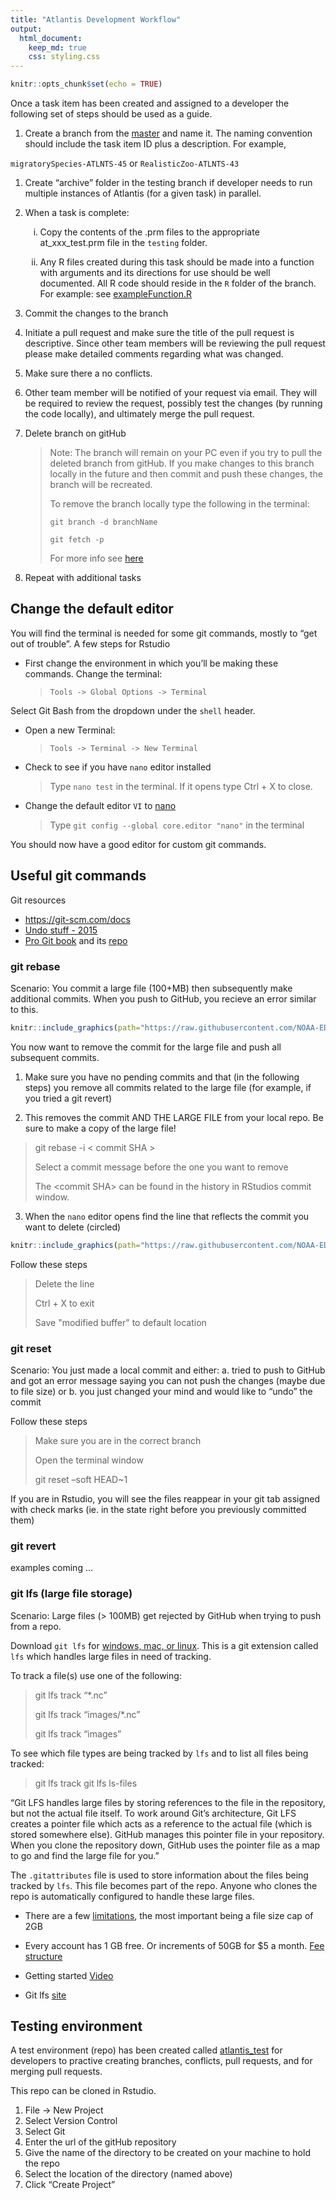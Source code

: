 ```yaml
---
title: "Atlantis Development Workflow"
output: 
  html_document:
    keep_md: true
    css: styling.css
---
```


```r
knitr::opts_chunk$set(echo = TRUE)
```


Once a task item has been created and assigned to a developer the following set of steps should be used as a guide.

1. Create a branch from the [master](https://github.com/NOAA-EDAB/neus-atlantis) and name it. The naming convention should include the task item ID plus a description. For example,

  `migratorySpecies-ATLNTS-45` or `RealisticZoo-ATLNTS-43`

1. Create "archive" folder in the testing branch if developer needs to run multiple instances of Atlantis (for a given task) in parallel.

1. When a task is complete:

    i. Copy the contents of the .prm files to the appropriate at_xxx_test.prm file in the `testing` folder.
    
    ii. Any R files created during this task should be made into a function with arguments and its directions for use should be well documented. All R code should reside in the `R` folder of the branch. For example: see [exampleFunction.R](https://raw.githubusercontent.com/NOAA-EDAB/neus-atlantis/master/R/exampleFunction.R)
    

1. Commit the changes to the branch

1. Initiate a pull request and make sure the title of the pull request is descriptive. Since other team members will be reviewing the pull request please make detailed comments regarding what was changed.

1. Make sure there a no conflicts.

1. Other team member will be notified of your request via email. They will be required to review the request, possibly test the changes (by running the code locally), and ultimately merge the pull request.

1. Delete branch on gitHub 

    > Note: The branch will remain on your PC even if you try to pull the deleted branch from gitHub. If you make changes to this branch locally in the future and then commit and push these changes,  the branch will be recreated.
    >
    > To remove the branch locally type the following in the terminal:
    >
    > `git branch -d branchName`
    >
    > `git fetch -p`
    >
    > For more info see [here](https://www.freecodecamp.org/news/how-to-delete-a-git-branch-both-locally-and-remotely/)

1. Repeat with additional tasks

## Change the default editor

You will find the terminal is needed for some git commands, mostly to "get out of trouble". A few steps for Rstudio

* First change the environment in which you'll be making these commands. Change the terminal:

    > `Tools -> Global Options -> Terminal`

Select Git Bash from the dropdown under the `shell` header. 

* Open a new Terminal:

    > `Tools -> Terminal -> New Terminal`

* Check to see if you have `nano` editor installed

    > Type `nano test` in the terminal. 
    > If it opens type Ctrl + X to close.

* Change the default editor `VI` to [nano](https://www.oreilly.com/library/view/gitlab-cookbook/9781783986842/apas07.html)

    > Type `git config --global core.editor "nano"` in the terminal

You should now have a good editor for custom git commands.

## Useful git commands

Git resources

* [https://git-scm.com/docs](https://git-scm.com/docs)
* [Undo stuff - 2015](https://github.blog/2015-06-08-how-to-undo-almost-anything-with-git/)
* [Pro Git book](https://git-scm.com/book/en/v2) and its [repo](https://github.com/progit/progit2)

### git rebase

Scenario: You commit a large file (100+MB) then subsequently make additional commits. When you push to GitHub, you recieve an error similar to this.

```r
knitr::include_graphics(path="https://raw.githubusercontent.com/NOAA-EDAB/neus-atlantis/master/docs/GitError-LargeFileSize.PNG")
```

You now want to remove the commit for the large file and push all subsequent commits.

1. Make sure you have no pending commits and that (in the following steps) you remove all commits related to the large file (for example, if you tried a git revert)

2. This removes the commit AND THE LARGE FILE from your local repo. Be sure to make a copy of the large file!

  > git rebase -i \< commit SHA \>
  >
  > Select a commit message before the one you want to remove
  >
  > The \<commit SHA\> can be found in the history in RStudios commit window.
    
3. When the `nano` editor opens find the line that reflects the commit you want to delete (circled)

```r
knitr::include_graphics(path="https://raw.githubusercontent.com/NOAA-EDAB/neus-atlantis/master/docs/rebaseInNano-LargeFileSize.PNG")
```

Follow these steps

  > Delete the line
  >
  > Ctrl + X to exit
  >
  > Save \"modified buffer\" to default location

### git reset

Scenario: You just made a local commit and either: 
  a. tried to push to GitHub and got an error message saying you can not push the changes (maybe due to file size) or
  b. you just changed your mind and would like to "undo" the commit
  
  Follow these steps
  
  > Make sure you are in the correct branch
  >
  > Open the terminal window
  >
  > git reset --soft HEAD~1
    
If you are in Rstudio, you will see the files reappear in your git tab assigned with check marks (ie. in the state right before you previously committed them)

### git revert

examples coming ...

### git lfs (large file storage)

Scenario: Large files (> 100MB) get rejected by GitHub when trying to push from a repo. 

Download `git lfs` for [windows, mac, or linux](https://github.com/git-lfs/git-lfs/releases/tag/v2.10.0).
This is a git extension called `lfs` which handles large files in need of tracking.

To track a file(s) use one of the following:

  > git lfs track "*.nc"
  >
  > git lfs track "images/*.nc"
  >
  > git lfs track "images"
    
To see which file types are being tracked by `lfs` and to list all files being tracked:

  > git lfs track
  > git lfs ls-files

"Git LFS handles large files by storing references to the file in the repository, but not the actual file itself. To work around Git's architecture, Git LFS creates a pointer file which acts as a reference to the actual file (which is stored somewhere else). GitHub manages this pointer file in your repository. When you clone the repository down, GitHub uses the pointer file as a map to go and find the large file for you."

The `.gitattributes` file is used to store information about the files being tracked by `lfs`. This file becomes part of the repo. Anyone who clones the repo is automatically configured to handle these large files.

* There are a few [limitations](https://github.com/git-lfs/git-lfs/wiki/Limitations), the most important being a file size cap of 2GB 

* Every account has 1 GB free. Or increments of 50GB for $5 a month. [Fee structure](https://help.github.com/en/github/setting-up-and-managing-billing-and-payments-on-github/about-billing-for-git-large-file-storage)

* Getting started [Video](https://www.youtube.com/watch?v=uLR1RNqJ1Mw)
* Git lfs [site](https://git-lfs.github.com/)



## Testing environment

A test environment (repo) has been created called [atlantis_test](https://github.com/andybeet/atlantis_test) for developers to practive creating branches, conflicts, pull requests, and for merging pull requests. 

This repo can be cloned in Rstudio.

1. File -> New Project
1. Select Version Control
1. Select Git
1. Enter the url of the gitHub repository
1. Give the name of the directory to be created on your machine to hold the repo
1. Select the location of the directory (named above)
1. Click "Create Project"

